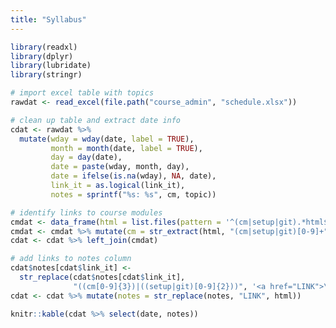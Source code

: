 ```yaml
---
title: "Syllabus"
---
```


```r
library(readxl)
library(dplyr)
library(lubridate)
library(stringr)
```

```r
# import excel table with topics
rawdat <- read_excel(file.path("course_admin", "schedule.xlsx"))

# clean up table and extract date info
cdat <- rawdat %>%
  mutate(wday = wday(date, label = TRUE),
         month = month(date, label = TRUE),
         day = day(date),
         date = paste(wday, month, day),
         date = ifelse(is.na(wday), NA, date),
         link_it = as.logical(link_it),
         notes = sprintf("%s: %s", cm, topic))

# identify links to course modules
cmdat <- data_frame(html = list.files(pattern = '^(cm|setup|git).*html$'))
cmdat <- cmdat %>% mutate(cm = str_extract(html, "(cm|setup|git)[0-9]+"))
cdat <- cdat %>% left_join(cmdat)

# add links to notes column
cdat$notes[cdat$link_it] <-
  str_replace(cdat$notes[cdat$link_it],
              "((cm[0-9]{3})|((setup|git)[0-9]{2}))", '<a href="LINK">\\1</a>')
cdat <- cdat %>% mutate(notes = str_replace(notes, "LINK", html))
```

```r
knitr::kable(cdat %>% select(date, notes))
```


